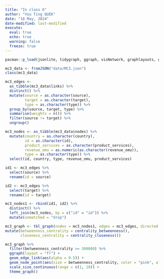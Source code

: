 ```yaml
---
title: "In class 6"
author: "You Ting QUEK"
date: "18 May, 2024"
date-modified: last-modified
execute: 
  eval: true
  echo: true
  warning: false
  freeze: true
---
```



```r
pacman::p_load(jsonlite, tidygraph, ggraph, visNetwork, graphlayouts, ggforce, skimr, tidytext , tidyverse)
```

```r
mc3_data <- fromJSON("data/MC3.json")
class(mc3_data)
```

```r
mc3_edges <-
  as_tibble(mc3_data$links) %>%
  distinct() %>%
  mutate(source = as.character(source),
         target = as.character(target),
         type = as.character(type)) %>%
  group_by(source, target, type) %>%
  summarise(weights = n()) %>%
  filter(source != target) %>%
  ungroup()
```

```r
mc3_nodes <- as_tibble(mc3_data$nodes) %>%
  mutate(country = as.character(country), 
         id = as.character(id), 
         product_services = as.character(product_services), 
         revenue_omu = as.numeric(as.character(revenue_omu)), 
         type = as.character(type)) %>%
  select(id, country, type, revenue_omu, product_services)
```

```r
id1 <- mc3_edges %>%
  select(source) %>%
  rename(id = source)

id2 <- mc3_edges %>%
  select(target) %>%
  rename(id = target)

mc3_nodes1 <- rbind(id1, id2) %>%
  distinct() %>%
  left_join(mc3_nodes, by = c("id" = "id")) %>%
  mutate(unmatched = "drop")

```

```r
mc3_graph <- tbl_graph(nodes = mc3_nodes1, edges = mc3_edges, directed = FALSE) %>%
mutate(betweenness_centrality = centrality_betweenness(),
       closeness_centrality = centrality_closeness())

```

```r
mc3_graph %>%
  filter(betweenness_centrality >= 300000) %>%
  ggraph(layout = "fr") +
  geom_edge_link(aes(alpha = 0.5)) +
  geom_node_point(aes(size = betweenness_centrality, color = "pink", alpha = 0.5)) +
  scale_size_continuous(range = c(1, 10)) +
  theme_graph()
```
